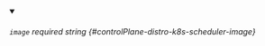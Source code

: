 
<details className="config-field" data-expandable="false" open>
<summary>

###### `image` <span className="config-field-required" data-required="false">required</span> <span className="config-field-type">string</span> <span className="config-field-default"></span> <span className="config-field-enum"></span> {#controlPlane-distro-k8s-scheduler-image}



</summary>



</details>

